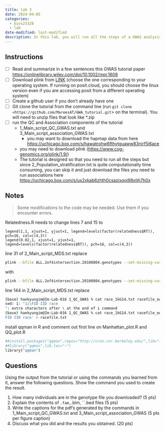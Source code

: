 ```yaml
---
title: lab 3
date: 2024-04-05
categories: 
  - bios25328
  - lab
date-modified: last-modified
description: In this lab, you will run all the steps of a GWAS analysis using the Marees et al tutorial.
---
```


## Instructions

- [ ]  Read and summarize in a few sentences this GWAS tutorial paper [https://onlinelibrary.wiley.com/doi/10.1002/mpr.1608](https://onlinelibrary.wiley.com/doi/10.1002/mpr.1608)
- [ ]  Download plink from [LINK](https://www.cog-genomics.org/plink/1.9/) (choose the one corresponding to your operating system. If running on posit.cloud, you should choose the linux version even if you are accessing posit from a different operating system)
- [ ]  Create a github user if you don’t already have one
- [ ]  Git clone the tutorial from the command line (run `git clone <https://github.com/MareesAT/GWA_tutorial.git`> on the terminal). You will need to unzip files that look like *.zip
- [ ]  run the QC and Association components of the tutorial
    - 1_Main_script_QC_GWAS.txt and 3_Main_script_association_GWAS.txt
        - you may want to download the hapmap data from here [https://uchicago.box.com/s/hawatrohw6fthytguaww83njrf5i6ace](https://uchicago.box.com/s/hawatrohw6fthytguaww83njrf5i6ace)
    - you may need to download plink ([https://www.cog-genomics.org/plink/1.9/](https://www.cog-genomics.org/plink/1.9/))
    - The tutorial is designed so that you need to run all the steps but since   2_Population_stratification.txt is quite computationally time consuming, you can skip it and just download the files you need to run associations here [https://uchicago.box.com/s/ux2xkab6zhth0csazixqoj98xtjh7h0x](https://uchicago.box.com/s/ux2xkab6zhth0csazixqoj98xtjh7h0x)




## Notes

> Some modifications to the code may be needed. Use them if you encounter errors.

Relatedness.R needs to change lines 7 and 15 to

```
legend(1,1, xjust=1, yjust=1, legend=levels(factor(relatedness$RT)), pch=16, col=c(4,3))
legend(0.02,1, xjust=1, yjust=1, legend=levels(factor(relatedness$RT)), pch=16, col=c(4,3))

```

line 31 of 2_Main_script_MDS.txt replace

```bash
plink --bfile ALL.2of4intersection.20100804.genotypes --set-missing-var-ids @:#[b37]\$1,\$2 --make-bed --out ALL.2of4intersection.20100804.genotypes_no_missing_IDs
```

with

```bash
plink --bfile ALL.2of4intersection.20100804.genotypes --set-missing-var-ids '@:#[b37]$1,$2' --make-bed --out ALL.2of4intersection.20100804.genotypes_no_missing_IDs
```

line 144 in 2_Main_script_MDS.txt replace 

```bash
(base) haekyungim@Im-Lab-016 1_QC_GWAS % cat race_1kG14.txt racefile_own.txt | sed -e '1i\FID IID race' > racefile.txt
sed: 1: "1i\FID IID race
": extra characters after \ at the end of i command
(base) haekyungim@Im-Lab-016 1_QC_GWAS % cat race_1kG14.txt racefile_own.txt | sed -e '1i\
FID IID race' > racefile.txt
```

install qqman in R and comment out first line on Manhattan_plot.R and QQ_plot.R

```bash
##install.packages("qqman",repos="http://cran.cnr.berkeley.edu/",lib="~" ) # location of installation can be changed but has to correspond with the library location 
##library("qqman",lib.loc="~")  
library("qqman")
```

## Questions

Using the output from the tutorial or using the commands you learned from it, answer the following questions. Show the command you used to create the result.

1. How many individuals are in the genotype file you downloaded? (5 pts)
2. Explain the contents of ``.fam, ``.bim, ``.bed files (5 pts)
3. Write the captions for the pdf's generated by the commands in 1_Main_script_QC_GWAS.txt and 3_Main_script_association_GWAS (5 pts per figure caption)
4. Discuss what you did and the results you obtained. (20 pts)